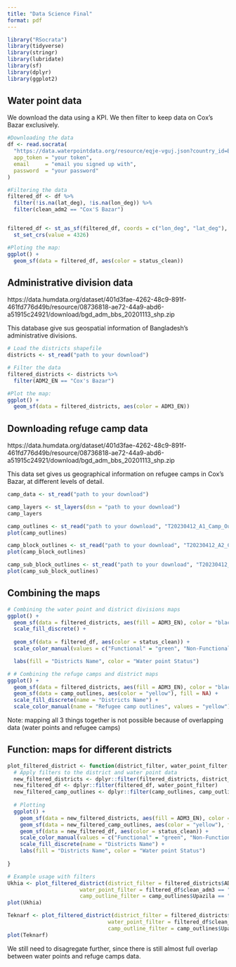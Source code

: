 ```yaml
---
title: "Data Science Final"
format: pdf
---
```

```r
library("RSocrata")
library(tidyverse)
library(stringr)
library(lubridate)
library(sf)
library(dplyr)
library(ggplot2)
```



## Water point data
We download the data using a KPI. We then filter to keep data on Cox's Bazar exclusively.
```r
#Downloading the data 
df <- read.socrata(
  "https://data.waterpointdata.org/resource/eqje-vguj.json?country_id=BGD",
  app_token = "your token",
  email     = "email you signed up with",
  password  = "your password"
)

#Filtering the data
filtered_df <- df %>%
  filter(!is.na(lat_deg), !is.na(lon_deg)) %>%
  filter(clean_adm2 == "Cox'S Bazar")


filtered_df <- st_as_sf(filtered_df, coords = c("lon_deg", "lat_deg"), remove = FALSE) %>%
  st_set_crs(value = 4326)

#Ploting the map:
ggplot() +
  geom_sf(data = filtered_df, aes(color = status_clean))
```


## Administrative division data
https://data.humdata.org/dataset/401d3fae-4262-48c9-891f-461fd776d49b/resource/08736818-ae72-44a9-abd6-a51915c24921/download/bgd_adm_bbs_20201113_shp.zip

This database give sus geospatial information of Bangladesh's administrative divisions.
```r
# Load the districts shapefile
districts <- st_read("path to your download")

# Filter the data
filtered_districts <- districts %>%
  filter(ADM2_EN == "Cox's Bazar")

#Plot the map:
ggplot() +
  geom_sf(data = filtered_districts, aes(color = ADM3_EN))

```

## Downloading refuge camp data
https://data.humdata.org/dataset/401d3fae-4262-48c9-891f-461fd776d49b/resource/08736818-ae72-44a9-abd6-a51915c24921/download/bgd_adm_bbs_20201113_shp.zip

This data set gives us geographical information on refugee camps in Cox's Bazar, at different levels of detail.
```r
camp_data <- st_read("path to your download")

camp_layers <- st_layers(dsn = "path to your download")
camp_layers

camp_outlines <- st_read("path to your download", "T20230412_A1_Camp_Outlines")
plot(camp_outlines)

camp_block_outlines <- st_read("path to your download", "T20230412_A2_Camp_Block_Outlines")
plot(camp_block_outlines)

camp_sub_block_outlines <- st_read("path to your download", "T20230412_A3_Camp_SubBlock_Outlines")
plot(camp_sub_block_outlines)
```

## Combining the maps

```r
# Combining the water point and district divisions maps
ggplot() +
  geom_sf(data = filtered_districts, aes(fill = ADM3_EN), color = "black") +
  scale_fill_discrete() +
  
  geom_sf(data = filtered_df, aes(color = status_clean)) +
  scale_color_manual(values = c("Functional" = "green", "Non-Functional, dry season" = "blue", "Non-Functional" = "orange")) +

  labs(fill = "Districts Name", color = "Water point Status")

```


```r
# # Combining the refuge camps and district maps
ggplot() +
  geom_sf(data = filtered_districts, aes(fill = ADM3_EN), color = "black") +
  geom_sf(data = camp_outlines, aes(color = "yellow"), fill = NA) +
  scale_fill_discrete(name = "Districts Name") +
  scale_color_manual(name = "Refugee camp outlines", values = "yellow")

```

Note: mapping all 3 things together is not possible because of overlapping data (water points and refugee camps)

## Function: maps for different districts

```r

plot_filtered_district <- function(district_filter, water_point_filter, camp_outline_filter) {
  # Apply filters to the district and water point data
  new_filtered_districts <- dplyr::filter(filtered_districts, district_filter)
  new_filtered_df <- dplyr::filter(filtered_df, water_point_filter)
  new_filtered_camp_outlines <- dplyr::filter(camp_outlines, camp_outline_filter)
  
  # Plotting
  ggplot() +
    geom_sf(data = new_filtered_districts, aes(fill = ADM3_EN), color = "black") +
    geom_sf(data = new_filtered_camp_outlines, aes(color = "yellow"), fill = NA) +
    geom_sf(data = new_filtered_df, aes(color = status_clean)) +
    scale_color_manual(values = c("Functional" = "green", "Non-Functional, dry season" = "blue", "Non-Functional" = "orange")) +
    scale_fill_discrete(name = "Districts Name") +
    labs(fill = "Districts Name", color = "Water point Status")
  
}

# Example usage with filters
Ukhia <- plot_filtered_district(district_filter = filtered_districts$ADM3_EN == "Ukhia", 
                       water_point_filter = filtered_df$clean_adm3 == "Ukhia",
                       camp_outline_filter = camp_outlines$Upazila == "Ukhia")
plot(Ukhia)

Teknarf <- plot_filtered_district(district_filter = filtered_districts$ADM3_EN == "Teknaf", 
                                water_point_filter = filtered_df$clean_adm3 == "Teknaf",
                                camp_outline_filter = camp_outlines$Upazila == "Teknaf")
plot(Teknarf)

```

We still need to disagregate further, since there is still almost full overlap between water points and refuge camps data. 
